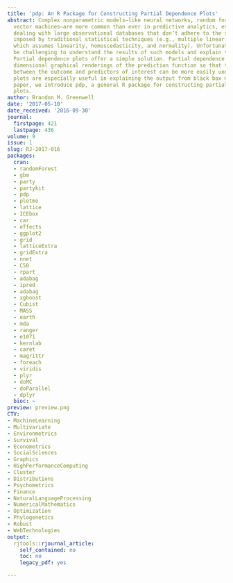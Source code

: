 ```yaml
---
title: 'pdp: An R Package for Constructing Partial Dependence Plots'
abstract: Complex nonparametric models—like neural networks, random forests, and support
  vector machines—are more common than ever in predictive analytics, especially when
  dealing with large observational databases that don’t adhere to the strict assumptions
  imposed by traditional statistical techniques (e.g., multiple linear regression
  which assumes linearity, homoscedasticity, and normality). Unfortunately, it can
  be challenging to understand the results of such models and explain them to management.
  Partial dependence plots offer a simple solution. Partial dependence plots are low
  dimensional graphical renderings of the prediction function so that the relationship
  between the outcome and predictors of interest can be more easily understood. These
  plots are especially useful in explaining the output from black box models. In this
  paper, we introduce pdp, a general R package for constructing partial dependence
  plots.
author: Brandon M. Greenwell
date: '2017-05-10'
date_received: '2016-09-30'
journal:
  firstpage: 421
  lastpage: 436
volume: 9
issue: 1
slug: RJ-2017-016
packages:
  cran:
  - randomForest
  - gbm
  - party
  - partykit
  - pdp
  - plotmo
  - lattice
  - ICEbox
  - car
  - effects
  - ggplot2
  - grid
  - latticeExtra
  - gridExtra
  - nnet
  - C50
  - rpart
  - adabag
  - ipred
  - adabag
  - xgboost
  - Cubist
  - MASS
  - earth
  - mda
  - ranger
  - e1071
  - kernlab
  - caret
  - magrittr
  - foreach
  - viridis
  - plyr
  - doMC
  - doParallel
  - dplyr
  bioc: ~
preview: preview.png
CTV:
- MachineLearning
- Multivariate
- Environmetrics
- Survival
- Econometrics
- SocialSciences
- Graphics
- HighPerformanceComputing
- Cluster
- Distributions
- Psychometrics
- Finance
- NaturalLanguageProcessing
- NumericalMathematics
- Optimization
- Phylogenetics
- Robust
- WebTechnologies
output:
  rjtools::rjournal_article:
    self_contained: no
    toc: no
    legacy_pdf: yes

---
```

